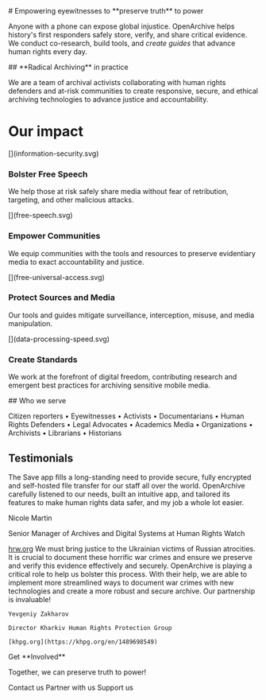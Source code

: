 
<HeaderSection>
  # Empowering eyewitnesses to **preserve truth** to power 
  
  Anyone with a phone can expose global injustice. OpenArchive helps history's first responders safely store, verify, and share critical evidence. We conduct co-research, build tools, and _create guides_ that advance human rights every day.

</HeaderSection>

<ArchivingSection>
  ## **Radical Archiving** in practice

We are a team of archival activists collaborating with human rights defenders and at-risk communities to create responsive, secure, and ethical archiving technologies to advance justice and accountability.

</ArchivingSection>
<ImpactSection>

# Our **impact**

<ImpactItem>
  [](information-security.svg)

### Bolster Free Speech

We help those at risk safely share media without fear of retribution, targeting, and other malicious attacks.

</ImpactItem>
<ImpactItem>
  [](free-speech.svg)

### Empower Communities

We equip communities with the tools and resources to preserve evidentiary media to exact accountability and justice.

</ImpactItem>

<ImpactItem>
[](free-universal-access.svg)

### Protect Sources and Media

Our tools and guides mitigate surveillance, interception, misuse, and media manipulation.

</ImpactItem>
<ImpactItem>
[](data-processing-speed.svg)

### Create Standards

We work at the forefront of digital freedom, contributing research and emergent best practices for archiving sensitive mobile media.

</ImpactItem>
</ImpactSection>

<ProjectsSection />
<WhoSection>
  ## Who we serve

Citizen reporters • Eyewitnesses • Activists • Documentarians • Human Rights Defenders • Legal Advocates • Academics Media • Organizations • Archivists • Librarians • Historians

</WhoSection>
<TestimonialsSection>

  ## **Testimonials** 
  
  <TestimonialItem>
The Save app fills a long-standing need to provide secure, fully encrypted and self-hosted file transfer for our staff all over the world. OpenArchive carefully listened to our needs, built an intuitive app, and tailored its features to make human rights data safer, and my job a whole lot easier.

Nicole Martin

Senior Manager of Archives and Digital Systems at Human Rights Watch

[hrw.org](https://hrw.org)
  </TestimonialItem>
  <TestimonialItem>
    We must bring justice to the Ukrainian victims of Russian atrocities. It is crucial to document these horrific war crimes and ensure we preserve and verify this evidence effectively and securely. OpenArchive is playing a critical role to help us bolster this process. With their help, we are able to implement more streamlined ways to document war crimes with new technologies and create a more robust and secure archive. Our partnership is invaluable!

    Yevgeniy Zakharov

    Director Kharkiv Human Rights Protection Group

    [khpg.org](https://khpg.org/en/1489698549)
  </TestimonialItem>
</TestimonialsSection>
<RoleSection>
  Get **Involved**

  Together, we can preserve truth to power! 

  Contact us
  Partner with us
  Support us
</RoleSection>